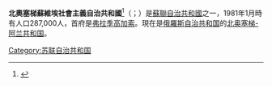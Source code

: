 {{expand|time=2015-02-16T14:46:55+00:00}}
{{Infobox former subdivision
|native_name     = {{native name|os|Цæгат Ирыстоны ACCP|italics=no}}<br/>{{native name|ru|Северо-Осетинская АССР|italics=no}}
|conventional_long_name = 北奧塞梯蘇維埃社會主義自治共和國
|common_name     = North Ossetian ASSR
|subdivision=[[苏维埃社会主义自治共和国|自治共和國]]
|nation=[[俄羅斯蘇維埃聯邦社會主義共和國|俄羅斯蘇維埃聯邦社會主義共和國]]
|government_type = [[苏维埃社会主义自治共和国|蘇聯自治共和國]]
|
|year_start = 1936
|year_end   = 1992
|
|image_flag = Flag of North Ossetian ASSR.svg
|image_coat = Coat of arms of North Ossetian ASSR.svg
|
|p1      = 北奧塞梯自治州
|flag_p1= Flag of Russia (1918–1920).svg
|s1      = 北奧塞梯共和國
|flag_s1 = Flag of North Ossetia.svg
|
|capital = 弗拉季高加索
|
|today = {{flag|Russia}}
|
}}
'''北奧塞梯蘇維埃社會主義自治共和國'''<ref>{{Cite web|title=Russian S.F.S.R. Autonomous Republics|url=https://www.worldstatesmen.org/Russian_SFSR_rep.html|access-date=2022-03-01|work=www.worldstatesmen.org|archive-date=2022-02-15|archive-url=https://web.archive.org/web/20220215025513/https://www.worldstatesmen.org/Russian_SFSR_rep.html}}</ref>（{{lang-os|Цæгат Иристоны Автономон Советон Социалистон Республикæ}}；{{lang-ru|Северо-Осетинская Автономная Советская Социалистическая Республика}}）是[[苏维埃社会主义自治共和国|蘇聯自治共和國]]之一，1981年1月時有人口287,000人，首府是[[弗拉季高加索|弗拉季高加索]]。現在是[[俄罗斯|俄羅斯]][[共和国_(俄罗斯)|自治共和国]]的[[北奥塞梯-阿兰共和国|北奥塞梯-阿兰共和国]]。
{{蘇聯自治共和國}}
[[Category:苏联自治共和国|Category:苏联自治共和国]]